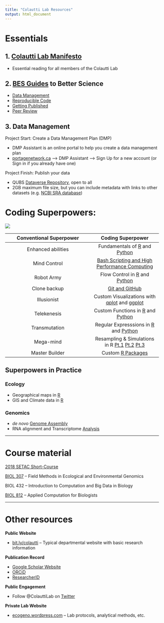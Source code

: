 ```yaml
---
title: "Colautti Lab Resources"
output: html_document
---
```


# Essentials

## 1. [Colautti Lab Manifesto](./Manifesto/index.html) 

  * Essential reading for all members of the Colautti Lab

## 2. [BES Guides](https://www.britishecologicalsociety.org/wp-content/uploads/2017/12/guide-to-reproducible-code.pdf) to Better Science

  * [Data Management](./Readings/BES-Data-Guide-2017)
  * [Reproducible Code](./Readings/BES-Reproducible-Code.pdf)
  * [Getting Published](./Readings/BES-Getting-Published-Guide-2017.pdf)
  * [Peer Review](./Readings/BES-Peer-Review-Guide-2017.pdf)

## 3. Data Management

Project Start: Create a Data Management Plan (DMP)

  * DMP Assistant is an online portal to help you create a data management plan
  * [portagenetwork.ca](https://portagenetwork.ca) --> DMP Assistant --> Sign Up for a new account (or Sign in if you already have one)
  
Project Finish: Publish your data

  * QUBS [Dataverse Repository](https://dataverse.scholarsportal.info/dataverse/QUBS), open to all
  * 2GB maximum file size, but you can include metadata with links to other datasets (e.g. [NCBI SRA database](https://www.ncbi.nlm.nih.gov/sra))
    
# Coding Superpowers:

![](./Superheroes.jpg)

| __Conventional Superpower__ | __Coding Superpower__ |
|:---------------------------:|:---------------------:|
| Enhanced abilities          | Fundamentals of [R](./RCrashCourse/1_fundamentals.html) and [Python](./PythonCrashCourse/1_fundamentals.html) |
| Mind Control                | [Bash Scripting and High Performance Computing](https://hpc-carpentry.github.io/hpc-intro/) |
| Robot Army                  | Flow Control in [R](./RCrashCourse/1_fundamentals.html#7_flow_control) and [Python](./PythonCrashCourse/1_fundamentals.html#6_flow_control) |
| Clone backup                | [Git and GitHub](http://swcarpentry.github.io/git-novice/) |
| Illusionist                 | Custom Visualizations with [qplot](./RCrashCourse/2_qplot.html) and [ggplot](./RCrashCourse/3_ggplot.html) |
| Telekenesis                 | Custom Functions in [R](./RCrashCourse/5_advanced.html) and [Python](PythonCrashCourse/1_fundamentals.html#7_custom_functions) |
| Transmutation               | Regular Expresssions in [R](RCrashCourse/4_regex.html) and [Python](./PythonCrashCourse/2_regex.html) |
| Mega-mind                   | Resampling & Simulations in R [Pt.1](./EcologyTutorials/bootstrap.html) [Pt.2](./EcologyTutorials/simulations.html) [Pt.3](ColauttiLab.github.io/EcologyTutorials/maxLik_MCMC.html) |
| Master Builder              | Custom [R Packages](./RCrashCourse/Package_tutorial.html) |

## Superpowers in Practice

### Ecology

  * Geographical maps in [R](./EcologyTutorials/mapping.html)
  * GIS and Climate data in [R](./EcologyTutorials/GGMFS_climate.html)

### Genomics
  * _de novo_ [Genome Assembly](./NGS/deNovoTutorial.html)
  * RNA alignment and Transcriptome [Analysis](./NGS/TuxedoTutorial.html)

***

# Course material

[2018 SETAC Short-Course](SETAC.html)

[BIOL 307](FieldMethods.html) -- Field Methods in Ecological and Environmental Genomics

BIOL 432 -- Introduction to Computation and Big Data in Biology

[BIOL 812](biol812.html) -- Applied Computation for Biologists

***

# Other resources

__Public Website__

* [bit.ly/colautti](http://bit.ly/colautti) -- Typical departmental website with basic research information

__Publication Record__

* [Google Scholar Website](http://scholar.google.ca/citations?user=J7MvakAAAAAJ&hl=en)
* [ORCiD](https://orcid.org/0000-0003-4213-0711)
* [ResearcherID](http://www.researcherid.com/rid/E-6804-2011)

__Public Engagement__

* Follow @ColauttiLab on [Twitter](https://twitter.com/ColauttiLab)

__Private Lab Website__

* [ecogeno.wordpress.com](https://ecogeno.wordpress.com) -- Lab protocols, analytical methods, etc.



